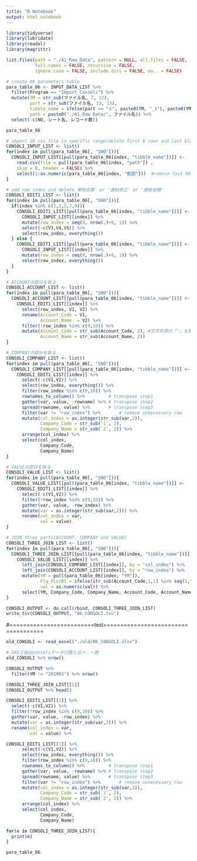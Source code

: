 ---
title: "R Notebook"
output: html_notebook
---

```{r}
library(tidyverse)
library(lubridate)
library(readxl)
library(magrittr)
```

```{r}
list.files(path = "./A1_Raw_Data", pattern = NULL, all.files = FALSE,
           full.names = FALSE, recursive = FALSE,
           ignore.case = FALSE, include.dirs = FALSE, no.. = FALSE)
```

```{r}
# create 06 parameters table
para_table_06 <- INPUT_DATA_LIST %>% 
  filter(Program == "Import_Consoli") %>% 
  mutate(YM = str_sub(ファイル名, 7, 12),
         part = str_sub(ファイル名, 13, 13),
         tibble_name = ifelse(part == "①", paste0(YM, "_1"), paste0(YM, "_2")),
         path = paste0("./A1_Raw_Data/", ファイル名)) %>% 
  select(-c(NO, シート名, レコード数))

```


```{r}
para_table_06
```

```{r}
# import 10 csv file in specific range(delete first 8 rows and last blank column) into one list
CONSOLI_INPUT_LIST <- list()
for(index in pull(para_table_06[, "SNO"])){
  CONSOLI_INPUT_LIST[[pull(para_table_06[index, "tibble_name"])]] <- 
    read.csv(file = pull(para_table_06[index, "path"]) , 
    skip = 8, header = FALSE) %>% 
    select(1:as.numeric(para_table_06[index, "範囲"]))  #remove last NA column
}

```

```{r}
# add row_index and delete 単純合算' or '連結修正' or '連結金額'
CONSOLI_EDIT1_LIST <- list()
for(index in pull(para_table_06[, "SNO"])){
  if(index %in% c(1,3,5,7,9)){ 
    CONSOLI_EDIT1_LIST[[pull(para_table_06[index, "tibble_name"])]] <- 
      CONSOLI_INPUT_LIST[[index]] %>% 
      mutate(row_index = seq(9, nrow(.)+8, 1)) %>% 
      select(-c(V3,V4,V5)) %>% 
      select(row_index, everything())
  } else {
    CONSOLI_EDIT1_LIST[[pull(para_table_06[index, "tibble_name"])]] <- 
      CONSOLI_INPUT_LIST[[index]] %>% 
      mutate(row_index = seq(9, nrow(.)+8, 1)) %>% 
      select(row_index, everything())
  }
}
```


```{r}
# ACCOUNTの部分を取る
CONSOLI_ACCOUNT_LIST <- list()
for(index in pull(para_table_06[, "SNO"])){
  CONSOLI_ACCOUNT_LIST[[pull(para_table_06[index, "tibble_name"])]] <- 
    CONSOLI_EDIT1_LIST[[index]] %>% 
      select(row_index, V1, V2) %>% 
      rename(Account_Code = V1,
             Account_Name  = V2) %>% 
      filter(!row_index %in% c(9,10)) %>% 
      mutate(Account_Code = str_sub(Account_Code, 2), #文字先頭の「'」を削除
             Account_Name = str_sub(Account_Name, 2))
}
```


```{r}
# COMPANYの部分を取る
CONSOLI_COMPANY_LIST <- list()
for(index in pull(para_table_06[, "SNO"])){
  CONSOLI_COMPANY_LIST[[pull(para_table_06[index, "tibble_name"])]] <- 
    CONSOLI_EDIT1_LIST[[index]] %>% 
      select(-c(V1,V2)) %>% 
      select(row_index, everything()) %>%
      filter(row_index %in% c(9,10)) %>% 
      rownames_to_column() %>%         # transpose step1
      gather(var, value, -rowname) %>% # transpose step2
      spread(rowname, value) %>%       # transpose step3
      filter(var != "row_index") %>%       # remove unnecessary row
      mutate(col_index = as.integer(str_sub(var,2)),
             Company_Code = str_sub(`1`, 2),
             Company_Name = str_sub(`2`, 2)) %>% 
      arrange(col_index) %>% 
      select(col_index,
             Company_Code,
             Company_Name)
}
```


```{r}
# VALUEの部分を取る
CONSOLI_VALUE_LIST <- list()
for(index in pull(para_table_06[, "SNO"])){
  CONSOLI_VALUE_LIST[[pull(para_table_06[index, "tibble_name"])]] <- 
    CONSOLI_EDIT1_LIST[[index]] %>%
      select(-c(V1,V2)) %>%
      filter(!row_index %in% c(9,10)) %>%
      gather(var, value, -row_index) %>% 
      mutate(var = as.integer(str_sub(var,2))) %>%
      rename(col_index = var,
             val = value)
}
```

```{r}
# JOIN three parts(ACCOUNT, COMPANY and VALUE)
CONSOLI_THREE_JOIN_LIST <- list()
for(index in pull(para_table_06[, "SNO"])){
  CONSOLI_THREE_JOIN_LIST[[pull(para_table_06[index, "tibble_name"])]] <- 
    CONSOLI_VALUE_LIST[[index]] %>%
      left_join(CONSOLI_COMPANY_LIST[[index]], by = "col_index") %>% 
      left_join(CONSOLI_ACCOUNT_LIST[[index]], by = "row_index") %>% 
      mutate(YM = pull(para_table_06[index, "YM"]),
             Flg_PLorBS = ifelse(str_sub(Account_Code,1,1) %in% seq(1,5,1), "BS", "PL"),
             val = as.numeric(val)) %>% 
      select(YM, Company_Code, Company_Name, Account_Code, Account_Name, val, Flg_PLorBS)
}
```


```{r}
CONSOLI_OUTPUT <- do.call(rbind, CONSOLI_THREE_JOIN_LIST)
write_tsv(CONSOLI_OUTPUT, "06_CONSOLI.tsv") 
```



#=========================test====================================

```{r}
old_CONSOLI <- read_excel("./old/06_CONSOLI.xlsx")
```

```{r}
# SASで抽出consoliデータ行数と比べ：一致
old_CONSOLI %>% nrow()

CONSOLI_OUTPUT %>% 
  filter(YM != "201903") %>% nrow()
```



```{r}
CONSOLI_THREE_JOIN_LIST[[1]]
CONSOLI_OUTPUT %>% head() 
```



```{r}
CONSOLI_EDIT1_LIST[[1]] %>% 
  select(-c(V1,V2)) %>%
  filter(!row_index %in% c(9,10)) %>%
  gather(var, value, -row_index) %>% 
  mutate(var = as.integer(str_sub(var,2))) %>%
  rename(col_index = var,
         val = value) %>% 

```



```{r}
CONSOLI_EDIT1_LIST[[1]] %>% 
      select(-c(V1,V2)) %>% 
      select(row_index, everything()) %>%
      filter(row_index %in% c(9,10)) %>% 
      rownames_to_column() %>%         # transpose step1
      gather(var, value, -rowname) %>% # transpose step2
      spread(rowname, value) %>%       # transpose step3
      filter(var != "row_index") %>%       # remove unnecessary row
      mutate(col_index = as.integer(str_sub(var,2)),
             Company_Code = str_sub(`1`, 2),
             Company_Name = str_sub(`2`, 2)) %>% 
      arrange(col_index) %>% 
      select(col_index,
             Company_Code,
             Company_Name)

```


```{r}
for(e in CONSOLI_THREE_JOIN_LIST){
  print(e)
}
```


```{r}
para_table_06
```






